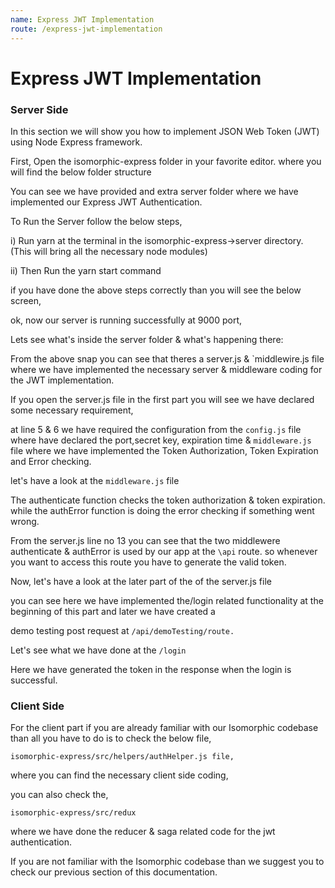 ```yaml
---
name: Express JWT Implementation
route: /express-jwt-implementation
---
```


# Express JWT Implementation

### Server Side

In this section we will show you how to implement JSON Web Token (JWT) using Node Express framework.

First, Open the isomorphic-express folder in your favorite editor. where you will find the below folder structure



You can see we have provided and extra server folder where we have implemented our Express JWT Authentication.

To Run the Server follow the below steps,

i) Run yarn at the terminal in the isomorphic-express->server directory. (This will bring all the necessary node modules)

ii) Then Run the yarn start command

if you have done the above steps correctly than you will see the below screen,



ok, now our server is running successfully at 9000 port,

Lets see what's inside the server folder & what's happening there:


From the above snap you can see that theres a server.js & `middlewire.js file where we have implemented the necessary server & middleware coding for the JWT implementation.

If you open the server.js file in the first part you will see we have declared some necessary requirement,



at line 5 & 6 we have required the configuration from the `config.js` file where have declared the port,secret key, expiration time & `middleware.js` file where we have implemented the Token Authorization, Token Expiration and Error checking.

let's have a look at the `middleware.js` file



The authenticate function checks the token authorization & token expiration. while the authError function is doing the error checking if something went wrong.

From the server.js line no 13 you can see that the two middlewere authenticate & authError is used by our app at the `\api` route. so whenever you want to access this route you have to generate the valid token.

Now, let's have a look at the later part of the of the server.js file



you can see here we have implemented the/login related functionality at the beginning of this part and later we have created a

demo testing post request at `/api/demoTesting/route.`

Let's see what we have done at the `/login`

Here we have generated the token in the response when the login is successful.

### Client Side

For the client part if you are already familiar with our Isomorphic codebase than all you have to do is to check the below file,

```
isomorphic-express/src/helpers/authHelper.js file,
```

where you can find the necessary client side coding,

you can also check the,

```
isomorphic-express/src/redux
```

where we have done the reducer & saga related code for the jwt authentication.

If you are not familiar with the Isomorphic codebase than we suggest you to check our previous section of this documentation.

